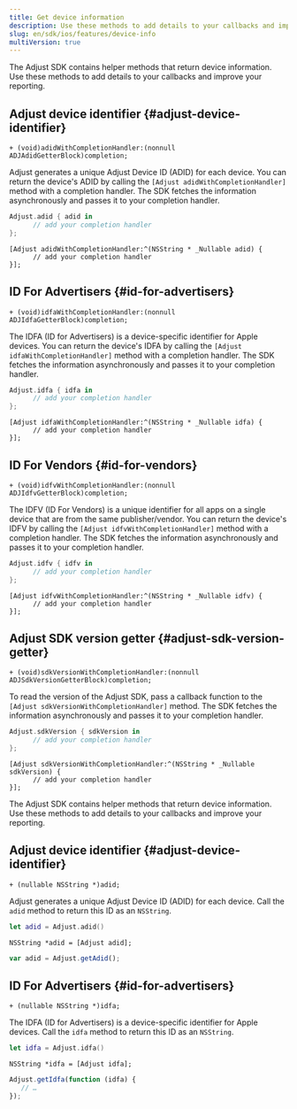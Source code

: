 ```yaml
---
title: Get device information
description: Use these methods to add details to your callbacks and improve your reporting.
slug: en/sdk/ios/features/device-info
multiVersion: true
---
```


<SdkVersion version="v5">

The Adjust SDK contains helper methods that return device information. Use these methods to add details to your callbacks and improve your reporting.

## Adjust device identifier {#adjust-device-identifier}

<CodeBlock title="Method signature">

```objc
+ (void)adidWithCompletionHandler:(nonnull ADJAdidGetterBlock)completion;
```

</CodeBlock>

Adjust generates a unique Adjust Device ID (ADID) for each device. You can return the device's ADID by calling the `[Adjust adidWithCompletionHandler]` method with a completion handler. The SDK fetches the information asynchronously and passes it to your completion handler.

<Tabs>
<Tab title="Swift" sync="swift">

```swift
Adjust.adid { adid in
      // add your completion handler
};
```

</Tab>
<Tab title="Objective-C" sync="objc">

```objc
[Adjust adidWithCompletionHandler:^(NSString * _Nullable adid) {
      // add your completion handler
}];
```

</Tab>
</Tabs>

## ID For Advertisers {#id-for-advertisers}

<CodeBlock title="Method signature">

```objc
+ (void)idfaWithCompletionHandler:(nonnull ADJIdfaGetterBlock)completion;
```

</CodeBlock>

The IDFA (ID for Advertisers) is a device-specific identifier for Apple devices. You can return the device's IDFA by calling the `[Adjust idfaWithCompletionHandler]` method with a completion handler. The SDK fetches the information asynchronously and passes it to your completion handler.

<Tabs>
<Tab title="Swift" sync="swift">

```swift
Adjust.idfa { idfa in
      // add your completion handler
};
```

</Tab>
<Tab title="Objective-C" sync="objc">

```objc
[Adjust idfaWithCompletionHandler:^(NSString * _Nullable idfa) {
      // add your completion handler
}];
```

</Tab>
</Tabs>

## ID For Vendors {#id-for-vendors}

<CodeBlock title="Method signature">

```objc
+ (void)idfvWithCompletionHandler:(nonnull ADJIdfvGetterBlock)completion;
```

</CodeBlock>

The IDFV (ID For Vendors) is a unique identifier for all apps on a single device that are from the same publisher/vendor. You can return the device's IDFV by calling the `[Adjust idfvWithCompletionHandler]` method with a completion handler. The SDK fetches the information asynchronously and passes it to your completion handler.

<Tabs>
<Tab title="Swift" sync="swift">

```swift
Adjust.idfv { idfv in
      // add your completion handler
};
```

</Tab>
<Tab title="Objective-C" sync="objc">

```objc
[Adjust idfvWithCompletionHandler:^(NSString * _Nullable idfv) {
      // add your completion handler
}];
```

</Tab>
</Tabs>

## Adjust SDK version getter {#adjust-sdk-version-getter}

<CodeBlock title="Method signature">

```objc
+ (void)sdkVersionWithCompletionHandler:(nonnull ADJSdkVersionGetterBlock)completion;
```

</CodeBlock>

To read the version of the Adjust SDK, pass a callback function to the `[Adjust sdkVersionWithCompletionHandler]` method. The SDK fetches the information asynchronously and passes it to your completion handler.

<Tabs>
<Tab title="Swift" sync="swift">

```swift
Adjust.sdkVersion { sdkVersion in
      // add your completion handler
};
```

</Tab>
<Tab title="Objective-C" sync="objc">

```objc
[Adjust sdkVersionWithCompletionHandler:^(NSString * _Nullable sdkVersion) {
      // add your completion handler
}];
```

</Tab>
</Tabs>

</SdkVersion>

<SdkVersion version="v4">

The Adjust SDK contains helper methods that return device information. Use these methods to add details to your callbacks and improve your reporting.

## Adjust device identifier {#adjust-device-identifier}

<CodeBlock title="Method signature">

```objc
+ (nullable NSString *)adid;
```

</CodeBlock>

Adjust generates a unique Adjust Device ID (ADID) for each device. Call the `adid` method to return this ID as an `NSString`.

<Tabs>
<Tab title="Swift" sync="swift">

```swift
let adid = Adjust.adid()
```

</Tab>
<Tab title="Objective-C" sync="objc">

```objc
NSString *adid = [Adjust adid];
```

</Tab>
<Tab title="Javascript" sync="js">

```js
var adid = Adjust.getAdid();
```

</Tab>
</Tabs>

## ID For Advertisers {#id-for-advertisers}

<CodeBlock title="Method signature">

```objc
+ (nullable NSString *)idfa;
```

</CodeBlock>

The IDFA (ID for Advertisers) is a device-specific identifier for Apple devices. Call the `idfa` method to return this ID as an `NSString`.

<Tabs>
<Tab title="Swift" sync="swift">

```swift
let idfa = Adjust.idfa()
```

</Tab>
<Tab title="Objective-C" sync="objc">

```objc
NSString *idfa = [Adjust idfa];
```

</Tab>
<Tab title="Javascript" sync="js">

```js
Adjust.getIdfa(function (idfa) {
   // …
});
```

</Tab>
</Tabs>

</SdkVersion>

